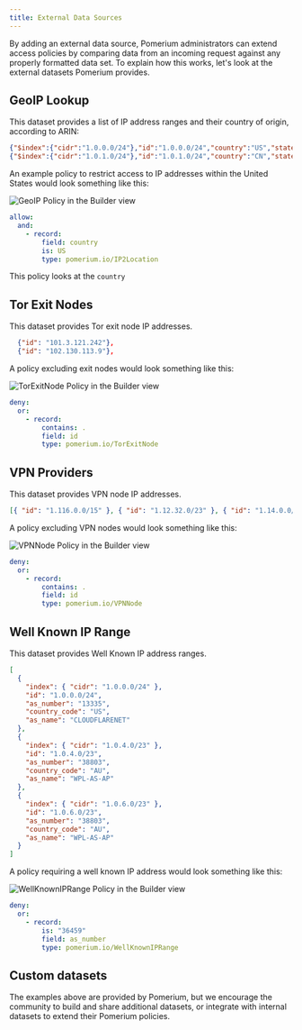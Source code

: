 ```yaml
---
title: External Data Sources
---
```



By adding an external data source, Pomerium administrators can extend access policies by comparing data from an incoming request against any properly formatted data set. To explain how this works, let's look at the external datasets Pomerium provides.

## GeoIP Lookup

This dataset provides a list of IP address ranges and their country of origin, according to ARIN:

```json tittle="Example"
{"$index":{"cidr":"1.0.0.0/24"},"id":"1.0.0.0/24","country":"US","state":"","city":"","zip":"","timezone":""},
{"$index":{"cidr":"1.0.1.0/24"},"id":"1.0.1.0/24","country":"CN","state":"","city":"","zip":"","timezone":""},
```

An example policy to restrict access to IP addresses within the United States would look something like this:

<Tabs>
<TabItem value="builder" label="Builder">

![GeoIP Policy in the Builder view](./img/geoip-policy.png)

</TabItem>
<TabItem value="editor" label="Editor">

```yaml showLineNumbers
allow:
  and:
    - record:
        field: country
        is: US
        type: pomerium.io/IP2Location
```

</TabItem>
</Tabs>

This policy looks at the `country`

## Tor Exit Nodes

This dataset provides Tor exit node IP addresses.

```json tittle="Example"
  {"id": "101.3.121.242"},
  {"id": "102.130.113.9"},
```

A policy excluding exit nodes would look something like this:

<Tabs>
<TabItem value="builder" label="Builder">

![TorExitNode Policy in the Builder view](./img/tor-exit-node-policy.png)

</TabItem>
<TabItem value="editor" label="Editor">

```yaml showLineNumbers
deny:
  or:
    - record:
        contains: .
        field: id
        type: pomerium.io/TorExitNode
```

</TabItem>
</Tabs>

## VPN Providers

This dataset provides VPN node IP addresses.

```json title="Example"
[{ "id": "1.116.0.0/15" }, { "id": "1.12.32.0/23" }, { "id": "1.14.0.0/15" }]
```

A policy excluding VPN nodes would look something like this:

<Tabs>
<TabItem value="builder" label="Builder">

![VPNNode Policy in the Builder view](./img/vpn-node-policy.png)

</TabItem>
<TabItem value="editor" label="Editor">

```yaml showLineNumbers
deny:
  or:
    - record:
        contains: .
        field: id
        type: pomerium.io/VPNNode
```

</TabItem>
</Tabs>

## Well Known IP Range

This dataset provides Well Known IP address ranges.

```json title="Example"
[
  {
    "index": { "cidr": "1.0.0.0/24" },
    "id": "1.0.0.0/24",
    "as_number": "13335",
    "country_code": "US",
    "as_name": "CLOUDFLARENET"
  },
  {
    "index": { "cidr": "1.0.4.0/23" },
    "id": "1.0.4.0/23",
    "as_number": "38803",
    "country_code": "AU",
    "as_name": "WPL-AS-AP"
  },
  {
    "index": { "cidr": "1.0.6.0/23" },
    "id": "1.0.6.0/23",
    "as_number": "38803",
    "country_code": "AU",
    "as_name": "WPL-AS-AP"
  }
]
```

A policy requiring a well known IP address would look something like this:

<Tabs>
<TabItem value="builder" label="Builder">

![WellKnownIPRange Policy in the Builder view](./img/well-known-ip-range-policy.png)

</TabItem>
<TabItem value="editor" label="Editor">

```yaml showLineNumbers
deny:
  or:
    - record:
        is: "36459"
        field: as_number
        type: pomerium.io/WellKnownIPRange
```

</TabItem>
</Tabs>

## Custom datasets

The examples above are provided by Pomerium, but we encourage the community to build and share additional datasets, or integrate with internal datasets to extend their Pomerium policies.

